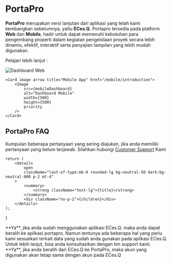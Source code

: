 
# PortaPro

**PortaPro** merupakan versi lanjutan dari aplikasi yang telah kami kembangkan sebelumnya, yaitu **ECes.Q**.
Portapro tersedia pada platform **Web** dan **Mobile**,
hadir untuk dapat memenuhi kebutuhan para pengembang properti dalam kegiatan pengelolaan proyek
secara lebih dinamis, efektif, interaktif serta penyajian tampilan yang lebih mudah digunakan.

Pelajari lebih lanjut :

<Cards num={2}>
    <Card image arrow title="Web App" href="/web/introduction">
        <Image
            src={webDashboard}
            alt="Dashboard Web"
            width={500}
            height={500}
            priority        
        />
    </Card>

    <Card image arrow title="Mobile App" href="/mobile/introduction">
        <Image
            src={mobileDashboard}
            alt="Dashboard Mobile"
            width={500}
            height={500}
            priority
        />
    </Card>

</Cards>

## PortaPro FAQ

Kumpulan beberapa pertanyaan yang sering diajukan, jika anda memiliki pertanyaan yang belum terjawab. Silahkan hubungi
[Customer Support](https://api.whatsapp.com/send?phone=6281322636662&text=Selamat%20Datang%20) Kami

    return (
        <details
            open
            className="last-of-type:mb-0 rounded-lg bg-neutral-50 dark:bg-neutral-800 p-2 mt-4"
        >
            <summary>
                <strong className="text-lg">{title}</strong>
            </summary>
            <div className="nx-p-2">{children}</div>
        </details>
    );
}

<FAQBox title="Dapatkah saya beralih dari ECes.Q ke PortaPro ?">
    **Ya**, jika anda sudah menggunakan aplikasi ECes.Q. maka anda dapat beralih
    ke aplikasi portapro. Namun tentunya ada beberapa hal yang perlu kami
    sesuaikan terkait data yang sudah anda gunakan pada aplikasi ECes.Q. Untuk
    lebih lanjut, bisa anda konsultasikan dengan tim support kami.
</FAQBox>

<FAQBox title="Apakah akun login yang digunakan pada PortaPro, sama dengan akun login ECes.Q ?">
    **Ya**, jika anda beralih dari ECes.Q ke PortaPro, maka akun yang digunakan
    akan tetap sama dengan akun pada ECes.Q
</FAQBox>
